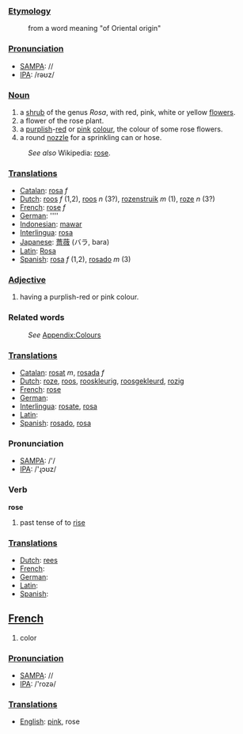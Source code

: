 ===[[Etymology]]===
:from a word meaning "of Oriental origin"

===[[Pronunciation]]===
*[[w:SAMPA|SAMPA]]: //
*[[w:IPA|IPA]]: /rəʊz/

===[[Noun]]===
#a [[shrub]] of the genus ''Rosa'', with red, pink, white or yellow [[flower]]s.  
#a flower of the rose plant.
#a [[purple|purplish]]-[[red]] or [[pink]] [[color|colour]], the colour of some rose flowers.
#a round [[nozzle]] for a sprinkling can or hose.
:''See also'' Wikipedia: [[w:rose|rose]].

===[[Translation]]s===
*[[Catalan]]: [[rosa]] ''f''
*[[Dutch]]: [[roos]] ''f'' (1,2), [[roos]] ''n'' (3?), [[rozenstruik]] ''m'' (1), [[roze]] ''n'' (3?)
*[[French]]: [[rose]] ''f''
*[[German]]: [[]] ''''
*[[Indonesian]]: [[mawar]]
*[[Interlingua]]: [[rosa]]
*[[Japanese]]: [[薔薇]] (バラ, bara)
*[[Latin]]: [[Rosa]]
*[[Spanish]]: [[rosa]] ''f'' (1,2), [[rosado]] ''m'' (3)

===[[Adjective]]===
#having a purplish-red or pink colour.
===Related words===
:''See'' [[Wiktionary_Appendix:Colours|Appendix:Colours]]

===[[Translation]]s===
*[[Catalan]]: [[rosat]] ''m'', [[rosada]] ''f''
*[[Dutch]]: [[roze]], [[roos]], [[rooskleurig]], [[roosgekleurd]], [[rozig]]
*[[French]]: [[rose]]
*[[German]]: [[]]
*[[Interlingua]]: [[rosate]], [[rosa]]
*[[Latin]]: [[]]
*[[Spanish]]: [[rosado]], [[rosa]]

=== Pronunciation ===
*[[w:SAMPA|SAMPA]]: /'/
*[[w:IPA|IPA]]: /'ɻɔʊz/

=== Verb ===

'''rose'''

# past tense of to [[rise]]

===[[Translation]]s===
*[[Dutch]]: [[rees]]
*[[French]]: [[]]
*[[German]]: [[]]
*[[Latin]]: [[]]
*[[Spanish]]: [[]]


==[[French]]==

# color

===[[Pronunciation]]===
*[[w:SAMPA|SAMPA]]: //
*[[w:IPA|IPA]]: /'rozə/

===[[Translation]]s===
*[[English]]: [[pink]], rose